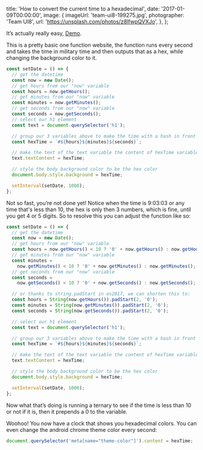 
  title: 'How to convert the current time to a hexadecimal',
  date: '2017-01-09T00:00:00',
  image: {
    imageUrl: 'team-ui8-199275.jpg',
    photographer: 'Team UI8',
    url: 'https://unsplash.com/photos/z8lfwpQVXJo',
  },
};


It’s actually really easy, [Demo](https://whatcolorisit.loganmcansh.com/).

This is a pretty basic one function website, the function runs every second and
takes the time in military time and then outputs that as a hex, while changing
the background color to it.

```javascript
const setDate = () => {
  // get the datetime
  const now = new Date();
  // get hours from our "now" variable
  const hours = now.getHours();
  // get minutes from our "now" variable
  const minutes = now.getMinutes();
  // get seconds from our "now" variable
  const seconds = now.getSeconds();
  // select our h1 element
  const text = document.querySelector('h1');

  // group our 3 variables above to make the time with a hash in front
  const hexTime = `#${hours}${minutes}${seconds}`;

  // make the text of the text variable the content of hexTime variable above
  text.textContent = hexTime;

  // style the body background color to be the hex color
  document.body.style.background = hexTime;

  setInterval(setDate, 1000);
};
```

Not so fast, you’re not done yet! Notice when the time is 9:03:03 or any time
that's less than 10, the hex is only then 3 numbers, which is fine, until you
get 4 or 5 digits. So to resolve this you can adjust the function like so:

```javascript {14-16}
const setDate = () => {
  // get the datetime
  const now = new Date();
  // get hours from our "now" variable
  const hours = now.getHours() < 10 ? '0' + now.getHours() : now.getHours();
  // get minutes from our "now" variable
  const minutes =
    now.getMinutes() < 10 ? '0' + now.getMinutes() : now.getMinutes();
  // get seconds from our "now" variable
  const seconds =
    now.getSeconds() < 10 ? '0' + now.getSeconds() : now.getSeconds();

  // or thanks to string.padStart in es2017, we can shorten this to:
  const hours = String(now.getHours()).padStart(2, '0');
  const minutes = String(now.getMinutes()).padStart(2, '0');
  const seconds = String(now.getSeconds()).padStart(2, '0');

  // select our h1 element
  const text = document.querySelector('h1');

  // group our 3 variables above to make the time with a hash in front
  const hexTime = `#${hours}${minutes}${seconds}`;

  // make the text of the text variable the content of hexTime variable above
  text.textContent = hexTime;

  // style the body background color to be the hex color
  document.body.style.background = hexTime;

  setInterval(setDate, 1000);
};
```

Now what that’s doing is running a ternary to see if the time is less than 10 or
not if it is, then it prepends a 0 to the variable.

Woohoo! You now have a clock that shows you hexadecimal colors. You can even
change the android chrome theme color every second:

```javascript
document.querySelector('meta[name="theme-color"]').content = hexTime;
```

